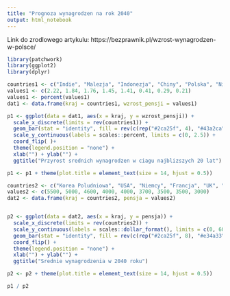 ---
title: "Prognoza wynagrodzen na rok 2040"
output: html_notebook
---

Link do zrodlowego artykulu: https://bezprawnik.pl/wzrost-wynagrodzen-w-polsce/


```{r Code, echo=TRUE}
library(patchwork)
library(ggplot2)
library(dplyr)

countries1 <- c("Indie", "Malezja", "Indonezja", "Chiny", "Polska", "Niemcy", "Wielka Brytania" , "USA")
values1 <- c(2.22, 1.84, 1.76, 1.45, 1.41, 0.41, 0.29, 0.21)
values1 <- percent(values1)
dat1 <- data.frame(kraj = countries1, wzrost_pensji = values1)

p1 <- ggplot(data = dat1, aes(x = kraj, y = wzrost_pensji)) +
  scale_x_discrete(limits = rev(countries1)) +
  geom_bar(stat = "identity", fill = rev(c(rep("#2ca25f", 4), "#43a2ca", rep("#e34a33", 3)))) +
  scale_y_continuous(labels = scales::percent, limits = c(0, 2.5)) +
  coord_flip( )+
  theme(legend.position = "none") +
  xlab("") + ylab("") +
  ggtitle("Przyrost srednich wynagrodzen w ciagu najblizszych 20 lat")

p1 <- p1 + theme(plot.title = element_text(size = 14, hjust = 0.5))

countries2 <- c("Korea Poludniowa", "USA", "Niemcy", "Francja", "UK", "Hiszpania", "Wlochy", "RPA", "Polska")
values2 <- c(5500, 5000, 4600, 4000, 4000, 3700, 3500, 3500, 3000)
dat2 <- data.frame(kraj = countries2, pensja = values2)


p2 <- ggplot(data = dat2, aes(x = kraj, y = pensja)) +
  scale_x_discrete(limits = rev(countries2)) +
  scale_y_continuous(labels = scales::dollar_format(), limits = c(0, 6000)) +
  geom_bar(stat = "identity", fill = rev(c(rep("#2ca25f", 8), "#e34a33"))) +
  coord_flip() +
  theme(legend.position = "none") +
  xlab("") + ylab("") +
  ggtitle("Srednie wynagrodzenia w 2040 roku")

p2 <- p2 + theme(plot.title = element_text(size = 14, hjust = 0.5))

p1 / p2 
```

